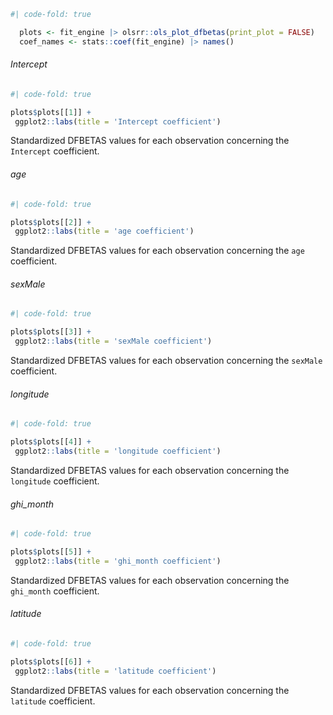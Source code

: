 :::: {.panel-tabset}

```r
#| code-fold: true

  plots <- fit_engine |> olsrr::ols_plot_dfbetas(print_plot = FALSE)
  coef_names <- stats::coef(fit_engine) |> names()
```

###### Intercept

::: {#tbl-sm-6-full-model-diag-influence-intercept}
```r
#| code-fold: true

plots$plots[[1]] +
 ggplot2::labs(title = 'Intercept coefficient')
```

Standardized DFBETAS values for each observation concerning the
`Intercept` coefficient.
:::

###### age

::: {#tbl-sm-6-full-model-diag-influence-age}
```r
#| code-fold: true

plots$plots[[2]] +
 ggplot2::labs(title = 'age coefficient')
```

Standardized DFBETAS values for each observation concerning the
`age` coefficient.
:::

###### sexMale

::: {#tbl-sm-6-full-model-diag-influence-sexmale}
```r
#| code-fold: true

plots$plots[[3]] +
 ggplot2::labs(title = 'sexMale coefficient')
```

Standardized DFBETAS values for each observation concerning the
`sexMale` coefficient.
:::

###### longitude

::: {#tbl-sm-6-full-model-diag-influence-longitude}
```r
#| code-fold: true

plots$plots[[4]] +
 ggplot2::labs(title = 'longitude coefficient')
```

Standardized DFBETAS values for each observation concerning the
`longitude` coefficient.
:::

###### ghi_month

::: {#tbl-sm-6-full-model-diag-influence-ghi-month}
```r
#| code-fold: true

plots$plots[[5]] +
 ggplot2::labs(title = 'ghi_month coefficient')
```

Standardized DFBETAS values for each observation concerning the
`ghi_month` coefficient.
:::

###### latitude

::: {#tbl-sm-6-full-model-diag-influence-latitude}
```r
#| code-fold: true

plots$plots[[6]] +
 ggplot2::labs(title = 'latitude coefficient')
```

Standardized DFBETAS values for each observation concerning the
`latitude` coefficient.
:::
::::
